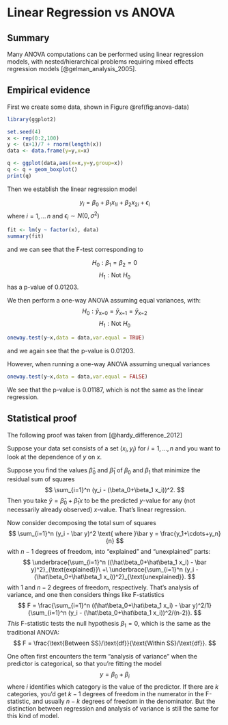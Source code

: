 # Linear Regression vs ANOVA

## Summary

Many ANOVA computations can be performed using linear regression models, with nested/hierarchical problems requiring mixed effects regression models  [@gelman_analysis_2005].

## Empirical evidence

First we create some data, shown in Figure \@ref(fig:anova-data)

```r
library(ggplot2)

set.seed(4)
x <- rep(0:2,100)
y <- (x+1)/7 + rnorm(length(x))
data <- data.frame(y=y,x=x)

q <- ggplot(data,aes(x=x,y=y,group=x))
q <- q + geom_boxplot()
print(q)
```

Then we establish the linear regression model

$$
y_i = \beta_0 + \beta_1 x_{1i} + \beta_2 x_{2i} + \epsilon_i
$$
where $i=1,\dots\,n$ and $\epsilon_i \sim N(0,\sigma^2)$

```r
fit <- lm(y ~ factor(x), data)
summary(fit)
```

and we can see that the F-test corresponding to

$$
H_0: \beta_1 = \beta_2 = 0
$$
$$
H_1: \text{Not } H_0
$$
has a p-value of 0.01203.

We then perform a one-way ANOVA assuming equal variances, with:
$$
H_0: \bar{y}_{\text{x=0}} = \bar{y}_{\text{x=1}} = \bar{y}_{\text{x=2}}
$$
$$
H_1: \text{Not } H_0
$$

```r
oneway.test(y~x,data = data,var.equal = TRUE)
```

and we again see that the p-value is 0.01203.

However, when running a one-way ANOVA assuming unequal variances

```r
oneway.test(y~x,data = data,var.equal = FALSE)
```

We see that the p-value is 0.01187, which is not the same as the linear regression.

## Statistical proof
The following proof was taken from [@hardy_difference_2012]

Suppose your data set consists of a set $(x_i,y_i)$ for $i=1,\ldots,n$ and you want to look at the dependence of $y$ on $x$.

Suppose you find the values $\hat\beta_0$ and $\hat\beta_1$ of $\beta_0$ and $\beta_1$ that minimize the residual sum of squares
$$
\sum_{i=1}^n (y_i - (\beta_0+\beta_1 x_i))^2.
$$
Then you take $\hat y = \hat\beta_0+ \hat\beta_1 x$ to be the predicted $y$-value for any (not necessarily already observed) $x$-value.  That's linear regression.

Now consider decomposing the total sum of squares
$$
\sum_{i=1}^n (y_i - \bar y)^2 \text{ where }\bar y = \frac{y_1+\cdots+y_n}{n}
$$
with $n-1$ degrees of freedom, into "explained" and "unexplained" parts:
$$
\underbrace{\sum_{i=1}^n ((\hat\beta_0+\hat\beta_1 x_i) - \bar y)^2}_{\text{explained}}\  +\  \underbrace{\sum_{i=1}^n (y_i - (\hat\beta_0+\hat\beta_1 x_i))^2}_{\text{unexplained}}.
$$
with $1$ and $n-2$ degrees of freedom, respectively.  That's analysis of variance, and one then considers things like F-statistics
$$
F = \frac{\sum_{i=1}^n ((\hat\beta_0+\hat\beta_1 x_i) - \bar y)^2/1}{\sum_{i=1}^n (y_i - (\hat\beta_0+\hat\beta_1 x_i))^2/(n-2)}.
$$
_This_ F-statistic tests the null hypothesis $\beta_1=0$, which is the same as the traditional ANOVA:
$$
F = \frac{\text{Between SS}/\text{df}}{\text{Within SS}/\text{df}}.
$$

One often first encounters the term "analysis of variance" when the predictor is categorical, so that you're fitting the model
$$
y = \beta_0 + \beta_i
$$
where $i$ identifies which category is the value of the predictor.  If there are $k$ categories, you'd get $k-1$ degrees of freedom in the numerator in the F-statistic, and usually $n-k$ degrees of freedom in the denominator.  But the distinction between regression and analysis of variance is still the same for this kind of model.

